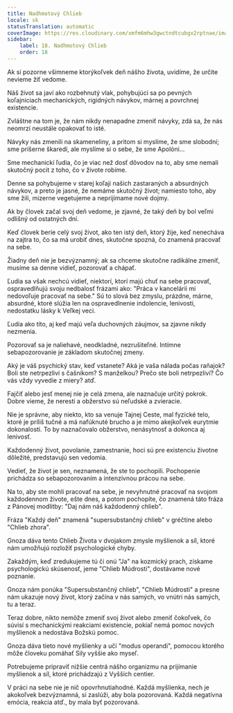 ```yaml
---
title: Nadhmotový Chlieb
locale: sk
statusTranslation: automatic
coverImage: https://res.cloudinary.com/xmfm6mhw3gwctndtcubgx2rptnae/image/upload/v1740468922/small_cover_tratado_de_psicologia_revolucionaria_a4c0dca4e0.webp
sidebar:
    label: 18. Nadhmotový Chlieb
    order: 18
---
```

Ak si pozorne všimneme ktorýkoľvek deň nášho života, uvidíme, že určite nevieme žiť vedome.

Náš život sa javí ako rozbehnutý vlak, pohybujúci sa po pevných koľajniciach mechanických, rigidných návykov, márnej a povrchnej existencie.

Zvláštne na tom je, že nám nikdy nenapadne zmeniť návyky, zdá sa, že nás neomrzí neustále opakovať to isté.

Návyky nás zmenili na skameneliny, a pritom si myslíme, že sme slobodní; sme príšerne škaredí, ale myslíme si o sebe, že sme Apolóni...

Sme mechanickí ľudia, čo je viac než dosť dôvodov na to, aby sme nemali skutočný pocit z toho, čo v živote robíme.

Denne sa pohybujeme v starej koľaji našich zastaraných a absurdných návykov, a preto je jasné, že nemáme skutočný život; namiesto toho, aby sme žili, mizerne vegetujeme a neprijímame nové dojmy.

Ak by človek začal svoj deň vedome, je zjavné, že taký deň by bol veľmi odlišný od ostatných dní.

Keď človek berie celý svoj život, ako ten istý deň, ktorý žije, keď nenecháva na zajtra to, čo sa má urobiť dnes, skutočne spozná, čo znamená pracovať na sebe.

Žiadny deň nie je bezvýznamný; ak sa chceme skutočne radikálne zmeniť, musíme sa denne vidieť, pozorovať a chápať.

Ľudia sa však nechcú vidieť, niektorí, ktorí majú chuť na sebe pracovať, ospravedlňujú svoju nedbalosť frázami ako: "Práca v kancelárii mi nedovoľuje pracovať na sebe." Sú to slová bez zmyslu, prázdne, márne, absurdné, ktoré slúžia len na ospravedlnenie indolencie, lenivosti, nedostatku lásky k Veľkej veci.

Ľudia ako títo, aj keď majú veľa duchovných záujmov, sa zjavne nikdy nezmenia.

Pozorovať sa je naliehavé, neodkladné, nezrušiteľné. Intímne sebapozorovanie je základom skutočnej zmeny.

Aký je váš psychický stav, keď vstanete? Aká je vaša nálada počas raňajok? Boli ste netrpezliví s čašníkom? S manželkou? Prečo ste boli netrpezliví? Čo vás vždy vyvedie z miery? atď.

Fajčiť alebo jesť menej nie je celá zmena, ale naznačuje určitý pokrok. Dobre vieme, že neresti a obžerstvo sú neľudské a zvieracie.

Nie je správne, aby niekto, kto sa venuje Tajnej Ceste, mal fyzické telo, ktoré je príliš tučné a má nafúknuté brucho a je mimo akejkoľvek eurytmie dokonalosti. To by naznačovalo obžerstvo, nenásytnosť a dokonca aj lenivosť.

Každodenný život, povolanie, zamestnanie, hoci sú pre existenciu životne dôležité, predstavujú sen vedomia.

Vedieť, že život je sen, neznamená, že ste to pochopili. Pochopenie prichádza so sebapozorovaním a intenzívnou prácou na sebe.

Na to, aby ste mohli pracovať na sebe, je nevyhnutné pracovať na svojom každodennom živote, ešte dnes, a potom pochopíte, čo znamená táto fráza z Pánovej modlitby: "Daj nám náš každodenný chlieb".

Fráza "Každý deň" znamená "supersubstančný chlieb" v gréčtine alebo "Chlieb zhora".

Gnoza dáva tento Chlieb Života v dvojakom zmysle myšlienok a síl, ktoré nám umožňujú rozložiť psychologické chyby.

Zakaždým, keď zredukujeme tú či onú "Ja" na kozmický prach, získame psychologickú skúsenosť, jeme "Chlieb Múdrosti", dostávame nové poznanie.

Gnoza nám ponúka "Supersubstančný chlieb", "Chlieb Múdrosti" a presne nám ukazuje nový život, ktorý začína v nás samých, vo vnútri nás samých, tu a teraz.

Teraz dobre, nikto nemôže zmeniť svoj život alebo zmeniť čokoľvek, čo súvisí s mechanickými reakciami existencie, pokiaľ nemá pomoc nových myšlienok a nedostáva Božskú pomoc.

Gnoza dáva tieto nové myšlienky a učí "modus operandi", pomocou ktorého môže človeku pomáhať Sily vyššie ako myseľ.

Potrebujeme pripraviť nižšie centrá nášho organizmu na prijímanie myšlienok a síl, ktoré prichádzajú z Vyšších centier.

V práci na sebe nie je nič opovrhnutiahodné. Každá myšlienka, nech je akokoľvek bezvýznamná, si zaslúži, aby bola pozorovaná. Každá negatívna emócia, reakcia atď., by mala byť pozorovaná.

